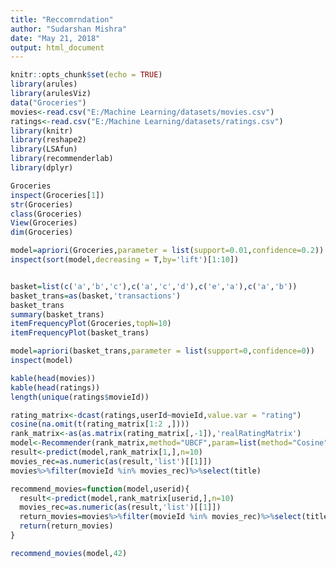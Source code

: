 ---
title: "Reccomrndation"
author: "Sudarshan Mishra"
date: "May 21, 2018"
output: html_document
---

```{r setup, include=FALSE}
knitr::opts_chunk$set(echo = TRUE)
library(arules)
library(arulesViz)
data("Groceries")
movies<-read.csv("E:/Machine Learning/datasets/movies.csv")
ratings<-read.csv("E:/Machine Learning/datasets/ratings.csv")
library(knitr)
library(reshape2)
library(LSAfun)
library(recommenderlab)
library(dplyr)
```

```{r}
Groceries
inspect(Groceries[1])
str(Groceries)
class(Groceries)
View(Groceries)
dim(Groceries)
```



```{r}
model=apriori(Groceries,parameter = list(support=0.01,confidence=0.2))
inspect(sort(model,decreasing = T,by='lift')[1:10])



```


```{r}
basket=list(c('a','b','c'),c('a','c','d'),c('e','a'),c('a','b'))
basket_trans=as(basket,'transactions')
basket_trans
summary(basket_trans)
itemFrequencyPlot(Groceries,topN=10)
itemFrequencyPlot(basket_trans)
```

```{r}
model=apriori(basket_trans,parameter = list(support=0,confidence=0))
inspect(model)
```


```{r}
kable(head(movies))
kable(head(ratings))
length(unique(ratings$movieId))
```


```{r}
rating_matrix<-dcast(ratings,userId~movieId,value.var = "rating")
cosine(na.omit(t(rating_matrix[1:2 ,])))
rank_matrix<-as(as.matrix(rating_matrix[,-1]),'realRatingMatrix')
model<-Recommender(rank_matrix,method="UBCF",param=list(method="Cosine",nn=10))
result<-predict(model,rank_matrix[1,],n=10)
movies_rec=as.numeric(as(result,'list')[[1]])
movies%>%filter(movieId %in% movies_rec)%>%select(title)

recommend_movies=function(model,userid){
  result<-predict(model,rank_matrix[userid,],n=10)
  movies_rec=as.numeric(as(result,'list')[[1]])
  return_movies=movies%>%filter(movieId %in% movies_rec)%>%select(title)
  return(return_movies)
}

recommend_movies(model,42)




```


```{r}

```














